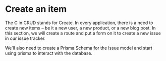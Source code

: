 # Create an item

The C in CRUD stands for Create. In every application, there is a need to create new items – be it a new user, a new product, or a new blog post. In this section, we will create a route and put a form on it to create a new issue in our issue tracker.

We'll also need to create a Prisma Schema for the Issue model and start using prisma to interact with the database.
